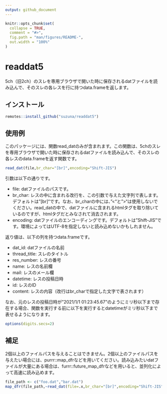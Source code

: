 ```yaml
---
output: github_document
---
```


<!-- README.md is generated from README.Rmd. Please edit that file -->

```r
knitr::opts_chunk$set(
  collapse = TRUE,
  comment = "#>",
  fig.path = "man/figures/README-",
  out.width = "100%"
)
```

# readdat5

5ch（旧2ch）のスレを専用ブラウザで開いた時に保存されるdatファイルを読み込んで、そのスレの各レスを行に持つdata.frameを返します。

<!-- badges: start -->
<!-- badges: end -->

## インストール

```r
remotes::install_github("suzuna/readdat5")
```

## 使用例

このパッケージには、関数read_datのみが含まれます。この関数は、5chのスレを専用ブラウザで開いた時に保存されるdatファイルを読み込んで、そのスレの各レスのdata.frameを返す関数です。

```r
read_dat(file,br_char="[br]",encoding="Shift-JIS")
```

引数は以下の通りです。

- file: datファイルのパスです。
- br_char: レスの中に含まれる改行を、この引数で与えた文字列で表します。デフォルトは"[br]"です。なお、br_charの中には、"<"と">"は使用しないでください。read_datの中で、datファイルに含まれるhtmlタグを取り除いているのですが、htmlタグだとみなされて消去されます。
- encoding: datファイルのエンコーディングです。デフォルトは"Shift-JIS"です。環境によってはUTF-8を指定しないと読み込めないかもしれません。

返り値は、以下の列を持つdata.frameです。

- dat_id: datファイルの名前
- thread_title: スレのタイトル
- res_number: レスの番号
- name: レスの名前欄
- mail: レスのメール欄
- datetime: レスの投稿日時
- id: レスのID
- content: レスの内容（改行はbr_charで指定した文字で表されます）

なお、元のレスの投稿日時が"2021/1/1 01:23:45.67"のようにミリ秒以下まで存在する場合、関数を実行する前に以下を実行するとdatetimeがミリ秒以下まで表せるようになります。

```r
options(digits.secs=2)
```

## 補足

2個以上のファイルパスを与えることはできません。2個以上のファイルパスを与えたい場合には、purrr::map_dfrなどを用いてください。読み込みたいdatファイルが大量にある場合は、furrr::future_map_dfrなどを用いると、並列化によって高速に読み込めます。

```r
file_path <- c("foo.dat","bar.dat")
map_dfr(file_path,~read_dat(file=.x,br_char="[br]",encoding="Shift-JIS"))
```
